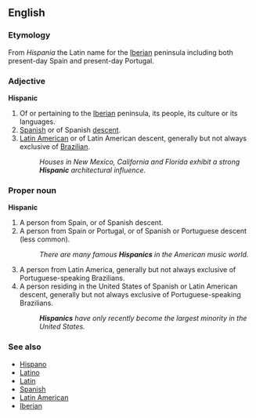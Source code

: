 ==English==

===Etymology===
From ''Hispania'' the Latin name for the [[Iberia]]n peninsula including both present-day Spain and present-day Portugal.

===Adjective===
'''Hispanic'''
# Of or pertaining to the [[Iberia]]n peninsula, its people, its culture or its languages.
# [[Spanish]] or of Spanish [[descent]].
# [[Latin America]]n or of Latin American descent, generally but not always exclusive of [[Brazil]]ian.
#:''Houses in New Mexico, California and Florida exhibit a strong '''Hispanic''' architectural influence.''

===Proper noun===
'''Hispanic'''
# A person from Spain, or of Spanish descent.
# A person from Spain or Portugal, or of Spanish or Portuguese descent (less common).
#:''There are many famous '''Hispanics''' in the American music world.''
# A person from Latin America, generally but not always exclusive of Portuguese-speaking Brazilians.
# A person residing in the United States of Spanish or Latin American descent, generally but not always exclusive of Portuguese-speaking Brazilians. 
#:'''''Hispanics''' have only recently become the largest minority in the United States.''

===See also===
* [[Hispano]]
* [[Latino]]
* [[Latin]]
* [[Spanish]]
* [[Latin American]]
* [[Iberian]]